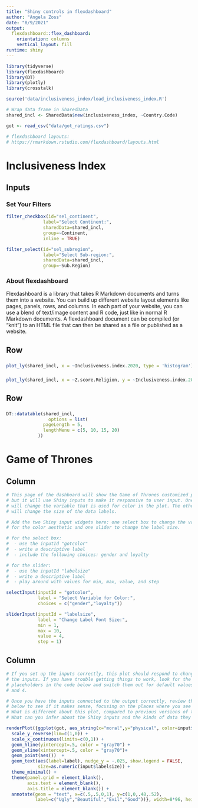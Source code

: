 ```yaml
---
title: "Shiny controls in flexdashboard"
author: "Angela Zoss"
date: "8/9/2021"
output: 
  flexdashboard::flex_dashboard:
    orientation: columns
    vertical_layout: fill
runtime: shiny
---
```


```r

library(tidyverse)
library(flexdashboard)
library(DT)
library(plotly)
library(crosstalk)

source('data/inclusiveness_index/load_inclusiveness_index.R')

# Wrap data frame in SharedData
shared_incl <- SharedData$new(inclusiveness_index, ~Country.Code)

got <- read_csv("data/got_ratings.csv")

```

```r

# flexdashboard layouts:
# https://rmarkdown.rstudio.com/flexdashboard/layouts.html

```


Inclusiveness Index {data-orientation=rows}
=====================================  

Inputs {.sidebar}
-----------------------------------------------------------------------

### Set Your Filters

```r

filter_checkbox(id="sel_continent",
              label="Select Continent:",
              sharedData=shared_incl,
              group=~Continent,
              inline = TRUE)

filter_select(id="sel_subregion",
              label="Select Sub-region:",
              sharedData=shared_incl,
              group=~Sub.Region)

```

### About flexdashboard

Flexdashboard is a library that takes R Markdown documents and turns them into a website. You can build up different website layout elements like pages, panels, rows, and columns. In each part of your website, you can use a blend of text/image content and R code, just like in normal R Markdown documents. A flexdashboard document can be compiled (or "knit") to an HTML file that can then be shared as a file or published as a website.

Row
-----------------------------------------------------------------------

### {data-width=500}
    
```r

plot_ly(shared_incl, x = ~Inclusiveness.index.2020, type = 'histogram')

```

### {data-width=500}
```r

plot_ly(shared_incl, x = ~Z.score.Religion, y = ~Inclusiveness.index.2020, color = ~Continent)

```

Row
-----------------------------------------------------------------------

### {}
    
```r

DT::datatable(shared_incl, 
                options = list(
              pageLength = 5,
              lengthMenu = c(5, 10, 15, 20)
            ))

```
   
Game of Thrones
=====================================  

Column {.sidebar}
-------------------------------------

```r

# This page of the dashboard will show the Game of Thrones customized plot,
# but it will use Shiny inputs to make it responsive to user input. One input
# will change the variable that is used for color in the plot. The other input
# will change the size of the data labels.

# Add the two Shiny input widgets here: one select box to change the variable 
# for the color aesthetic and one slider to change the label size.

# for the select box:
#  - use the inputId "gotcolor"
#  - write a descriptive label
#  - include the following choices: gender and loyalty

# for the slider:
#  - use the inputId "labelsize"
#  - write a descriptive label
#  - play around with values for min, max, value, and step

selectInput(inputId = "gotcolor", 
            label = "Select Variable for Color:", 
            choices = c("gender","loyalty"))

sliderInput(inputId = "labelsize", 
            label = "Change Label Font Size:", 
            min = 1,
            max = 10,
            value = 4, 
            step = 1)

```

Column 
-------------------------------------

```r

# If you set up the inputs correctly, this plot should respond to changes to
# the inputs. If you have trouble getting things to work, look for the "input$"
# placeholders in the code below and switch them out for default values like "gender"
# and 4.

# Once you have the inputs connected to the output correctly, review the code
# below to see if it makes sense, focusing on the places where you see "input$."
# What is different about this plot, compared to previous versions of the plot?
# What can you infer about the Shiny inputs and the kinds of data they return?

renderPlot({ggplot(got, aes_string(x="moral",y="physical", color=input$gotcolor)) + 
  scale_y_reverse(lim=c(1,0)) +
  scale_x_continuous(limits=c(0,1)) +
  geom_hline(yintercept=.5, color = "gray70") +
  geom_vline(xintercept=.5, color = "gray70")+ 
  geom_point(aes())  + 
  geom_text(aes(label=label), nudge_y = -.025, show.legend = FALSE, 
            size=as.numeric(input$labelsize)) +
  theme_minimal() +
  theme(panel.grid = element_blank(),
        axis.text = element_blank(),
        axis.title = element_blank()) +
  annotate(geom = "text", x=c(.5,.5,0,1), y=c(1,0,.48,.52), 
           label=c("Ugly","Beautiful","Evil","Good"))}, width=8*96, height=7*96, res=96)

```


